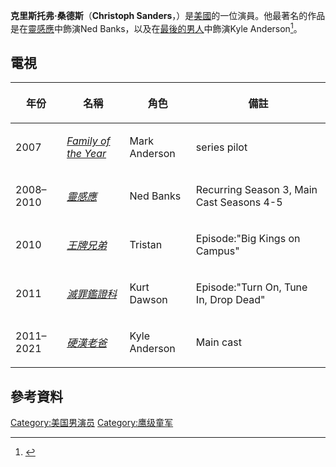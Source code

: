 {{Infobox person
| name = Christoph Sanders
| image = Christoph Sanders.jpg  
| caption = Sanders on the set of ''[[Last_Man_Standing_(U.S._TV_series)|Last Man Standing]]'' in 2012
| birth_place = [[美國|美國]][[北卡羅來納州|北卡羅來納州]]阿登
| birth_date = {{Birth date and age|1988|4|21}}
| imagesize = 188px
| occupation = [[演員|演員]]
| years_active = 2006-現在
| website = http://www.christophsanders.net/(Dead Link)
}}
'''克里斯托弗·桑德斯'''（'''Christoph Sanders'''，{{bd|1989年|4月21日}}）是[[美國|美國]]的一位演員。他最著名的作品是在[[靈感應|靈感應]]中飾演Ned Banks，以及在[[最後的男人|最後的男人]]中飾演Kyle Anderson<ref name="official site">{{cite web |url=http://www.christophsanders.net |title=Official Christoph Sanders Website |publisher=Christophsanders.net |date= |accessdate=2011-12-21 |deadurl=yes |archiveurl=https://web.archive.org/web/20111217160117/http://www.christophsanders.net/ |archivedate=2011-12-17 }}</ref>。

==電視==
{| class="wikitable"
|-
!年份
!名稱
!角色
!備註
|-
|2007
|''[[Family_of_the_Year|Family of the Year]] ''
|Mark Anderson
|series pilot
|-
|2008–2010
|''[[靈感應|靈感應]]''
|Ned Banks
|Recurring Season 3, Main Cast Seasons 4-5
|-
|2010
|''[[王牌兄弟|王牌兄弟]]''
|Tristan
|Episode:"Big Kings on Campus"
|-
|2011
|''[[滅罪鑑證科|滅罪鑑證科]]''
|Kurt Dawson
|Episode:"Turn On, Tune In, Drop Dead"
|-
|2011–2021
|''[[硬漢老爸|硬漢老爸]]''
|Kyle Anderson
|Main cast
|}



==參考資料==
{{Reflist}}
[[Category:美国男演员|Category:美国男演员]]
[[Category:鹰级童军|Category:鹰级童军]]